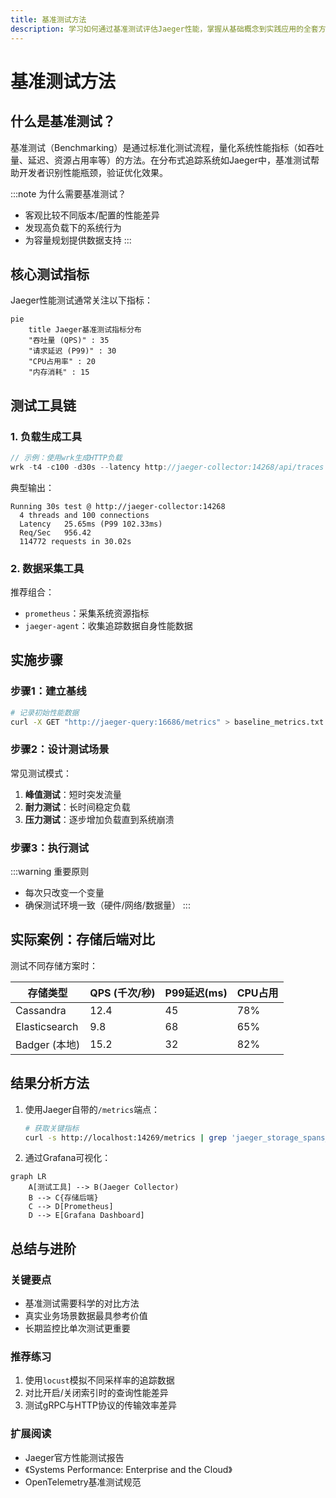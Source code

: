 ```yaml
---
title: 基准测试方法
description: 学习如何通过基准测试评估Jaeger性能，掌握从基础概念到实践应用的全套方法论。
---
```


# 基准测试方法

## 什么是基准测试？

基准测试（Benchmarking）是通过标准化测试流程，量化系统性能指标（如吞吐量、延迟、资源占用率等）的方法。在分布式追踪系统如Jaeger中，基准测试帮助开发者识别性能瓶颈，验证优化效果。

:::note 为什么需要基准测试？
- 客观比较不同版本/配置的性能差异
- 发现高负载下的系统行为
- 为容量规划提供数据支持
:::

## 核心测试指标

Jaeger性能测试通常关注以下指标：

```mermaid
pie
    title Jaeger基准测试指标分布
    "吞吐量 (QPS)" : 35
    "请求延迟 (P99)" : 30
    "CPU占用率" : 20
    "内存消耗" : 15
```

## 测试工具链

### 1. 负载生成工具

```go
// 示例：使用wrk生成HTTP负载
wrk -t4 -c100 -d30s --latency http://jaeger-collector:14268/api/traces
```

典型输出：
```
Running 30s test @ http://jaeger-collector:14268
  4 threads and 100 connections
  Latency   25.65ms (P99 102.33ms)
  Req/Sec   956.42
  114772 requests in 30.02s
```

### 2. 数据采集工具

推荐组合：
- `prometheus`：采集系统资源指标
- `jaeger-agent`：收集追踪数据自身性能数据

## 实施步骤

### 步骤1：建立基线

```bash
# 记录初始性能数据
curl -X GET "http://jaeger-query:16686/metrics" > baseline_metrics.txt
```

### 步骤2：设计测试场景

常见测试模式：
1. **峰值测试**：短时突发流量
2. **耐力测试**：长时间稳定负载
3. **压力测试**：逐步增加负载直到系统崩溃

### 步骤3：执行测试

:::warning 重要原则
- 每次只改变一个变量
- 确保测试环境一致（硬件/网络/数据量）
:::

## 实际案例：存储后端对比

测试不同存储方案时：

| 存储类型 | QPS (千次/秒) | P99延迟(ms) | CPU占用 |
|---------|--------------|------------|--------|
| Cassandra | 12.4 | 45 | 78% |
| Elasticsearch | 9.8 | 68 | 65% |
| Badger (本地) | 15.2 | 32 | 82% |

## 结果分析方法

1. 使用Jaeger自带的`/metrics`端点：
   ```bash
   # 获取关键指标
   curl -s http://localhost:14269/metrics | grep 'jaeger_storage_spans_total'
   ```

2. 通过Grafana可视化：

```mermaid
graph LR
    A[测试工具] --> B(Jaeger Collector)
    B --> C{存储后端}
    C --> D[Prometheus]
    D --> E[Grafana Dashboard]
```

## 总结与进阶

### 关键要点
- 基准测试需要科学的对比方法
- 真实业务场景数据最具参考价值
- 长期监控比单次测试更重要

### 推荐练习
1. 使用`locust`模拟不同采样率的追踪数据
2. 对比开启/关闭索引时的查询性能差异
3. 测试gRPC与HTTP协议的传输效率差异

### 扩展阅读
- Jaeger官方性能测试报告
- 《Systems Performance: Enterprise and the Cloud》
- OpenTelemetry基准测试规范